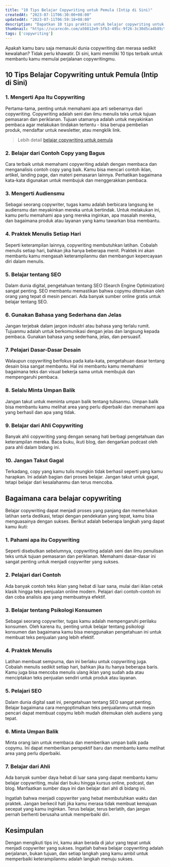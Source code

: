 ```yaml
---
title: "10 Tips Belajar Copywriting untuk Pemula (Intip di Sini)"
createdAt: "2023-07-11T06:30:00+08:00"
updatedAt: "2023-07-11T06:59:18+08:00"
description: "Dapatkan 10 tips praktis untuk belajar copywriting untuk pemula. Mulai perjalanan copywritingmu dengan memahami audiens, berlatih menulis setiap hari, belajar SEO, dan masih banyak lagi. Jadilah copywriter yang sukses dengan tips kami!"
thumbnail: "https://ucarecdn.com/a50812e9-5fb3-495c-9f26-3c30d5ca4b89/tipscopywritinguntukpemula.png"
tags: ['copywriting']
---
```

Apakah kamu baru saja memasuki dunia copywriting dan merasa sedikit kewalahan? Tidak perlu khawatir. Di sini, kami memiliki 10 tips terbaik untuk membantu kamu memulai perjalanan copywritingmu.

## 10 Tips Belajar Copywriting untuk Pemula (Intip di Sini)


### 1. Mengerti Apa Itu Copywriting


Pertama-tama, penting untuk memahami apa arti sebenarnya dari copywriting. Copywriting adalah seni dan ilmu menulis teks untuk tujuan pemasaran dan periklanan. Tujuan utamanya adalah untuk meyakinkan pembaca agar melakukan tindakan tertentu - bisa berupa pembelian produk, mendaftar untuk newsletter, atau mengklik link.

> Lebih detail [belajar copywriting untuk pemula](/blog/belajar-copywriting-untuk-pemula)


### 2. Belajar dari Contoh Copy yang Bagus


Cara terbaik untuk memahami copywriting adalah dengan membaca dan menganalisis contoh copy yang baik. Kamu bisa mencari contoh iklan, artikel, landing page, dan materi pemasaran lainnya. Perhatikan bagaimana kata-kata digunakan untuk membujuk dan menggerakkan pembaca.


### 3. Mengerti Audiensmu


Sebagai seorang copywriter, tugas kamu adalah berbicara langsung ke audiensmu dan meyakinkan mereka untuk bertindak. Untuk melakukan ini, kamu perlu memahami apa yang mereka inginkan, apa masalah mereka, dan bagaimana produk atau layanan yang kamu tawarkan bisa membantu.


### 4. Praktek Menulis Setiap Hari


Seperti keterampilan lainnya, copywriting membutuhkan latihan. Cobalah menulis setiap hari, bahkan jika hanya beberapa menit. Praktek ini akan membantu kamu mengasah keterampilanmu dan membangun kepercayaan diri dalam menulis.


### 5. Belajar tentang SEO


Dalam dunia digital, pengetahuan tentang SEO (Search Engine Optimization) sangat penting. SEO membantu memastikan bahwa copymu ditemukan oleh orang yang tepat di mesin pencari. Ada banyak sumber online gratis untuk belajar tentang SEO.


### 6. Gunakan Bahasa yang Sederhana dan Jelas


Jangan terjebak dalam jargon industri atau bahasa yang terlalu rumit. Tujuanmu adalah untuk berkomunikasi dengan jelas dan langsung kepada pembaca. Gunakan bahasa yang sederhana, jelas, dan persuasif.


### 7. Pelajari Dasar-Dasar Desain


Walaupun copywriting berfokus pada kata-kata, pengetahuan dasar tentang desain bisa sangat membantu. Hal ini membantu kamu memahami bagaimana teks dan visual bekerja sama untuk membujuk dan mempengaruhi pembaca.


### 8. Selalu Minta Umpan Balik


Jangan takut untuk meminta umpan balik tentang tulisanmu. Umpan balik bisa membantu kamu melihat area yang perlu diperbaiki dan memahami apa yang berhasil dan apa yang tidak.


### 9. Belajar dari Ahli Copywriting


Banyak ahli copywriting yang dengan senang hati berbagi pengetahuan dan keterampilan mereka. Baca buku, ikuti blog, dan dengarkan podcast oleh para ahli dalam bidang ini.


### 10. Jangan Takut Gagal
Terkadang, copy yang kamu tulis mungkin tidak berhasil seperti yang kamu harapkan. Ini adalah bagian dari proses belajar. Jangan takut untuk gagal, tetapi belajar dari kesalahanmu dan terus mencoba.

## Bagaimana cara belajar copywriting

Belajar copywriting dapat menjadi proses yang panjang dan memerlukan latihan serta dedikasi, tetapi dengan pendekatan yang tepat, kamu bisa menguasainya dengan sukses. Berikut adalah beberapa langkah yang dapat kamu ikuti:

### 1. Pahami apa itu Copywriting
Seperti disebutkan sebelumnya, copywriting adalah seni dan ilmu penulisan teks untuk tujuan pemasaran dan periklanan. Memahami dasar-dasar ini sangat penting untuk menjadi copywriter yang sukses.

### 2. Pelajari dari Contoh
Ada banyak contoh teks iklan yang hebat di luar sana, mulai dari iklan cetak klasik hingga teks penjualan online modern. Pelajari dari contoh-contoh ini dan coba analisis apa yang membuatnya efektif.

### 3. Belajar tentang Psikologi Konsumen
Sebagai seorang copywriter, tugas kamu adalah mempengaruhi perilaku konsumen. Oleh karena itu, penting untuk belajar tentang psikologi konsumen dan bagaimana kamu bisa menggunakan pengetahuan ini untuk membuat teks penjualan yang lebih efektif.

### 4. Praktek Menulis
Latihan membuat sempurna, dan ini berlaku untuk copywriting juga. Cobalah menulis sedikit setiap hari, bahkan jika itu hanya beberapa baris. Kamu juga bisa mencoba menulis ulang iklan yang sudah ada atau menciptakan teks penjualan sendiri untuk produk atau layanan.

### 5. Pelajari SEO
Dalam dunia digital saat ini, pengetahuan tentang SEO sangat penting. Belajar bagaimana cara mengoptimalkan teks penjualanmu untuk mesin pencari dapat membuat copymu lebih mudah ditemukan oleh audiens yang tepat.

### 6. Minta Umpan Balik
Minta orang lain untuk membaca dan memberikan umpan balik pada copymu. Ini dapat memberikan perspektif baru dan membantu kamu melihat area yang perlu diperbaiki.

### 7. Belajar dari Ahli
Ada banyak sumber daya hebat di luar sana yang dapat membantu kamu belajar copywriting, mulai dari buku hingga kursus online, podcast, dan blog. Manfaatkan sumber daya ini dan belajar dari ahli di bidang ini.

Ingatlah bahwa menjadi copywriter yang hebat membutuhkan waktu dan praktek. Jangan berkecil hati jika kamu merasa tidak membuat kemajuan secepat yang kamu inginkan. Terus belajar, terus berlatih, dan jangan pernah berhenti berusaha untuk memperbaiki diri.


## Kesimpulan
Dengan mengikuti tips ini, kamu akan berada di jalur yang tepat untuk menjadi copywriter yang sukses. Ingatlah bahwa belajar copywriting adalah perjalanan, bukan tujuan, dan setiap langkah yang kamu ambil untuk memperbaiki keterampilanmu adalah langkah menuju sukses.
